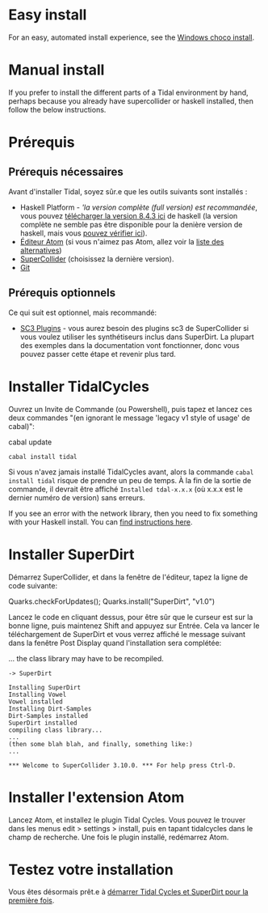 
= Easy install =

For an easy, automated install experience, see the [[Windows choco install]].

= Manual install =

If you prefer to install the different parts of a Tidal environment by hand, perhaps because you already have supercollider or haskell installed, then follow the below instructions.

<div class="mw-translate-fuzzy">
= Prérequis =
</div>

<div class="mw-translate-fuzzy">
== Prérequis nécessaires ==
</div>

Avant d'installer Tidal, soyez sûr.e que les outils suivants sont installés :

<div class="mw-translate-fuzzy">
* Haskell Platform - '''la version complète (full version) est recommandée'', vous pouvez [https://www.haskell.org/platform/download/8.4.3/HaskellPlatform-8.4.3-full-x86_64-setup.exe télécharger la version 8.4.3 ici] de haskell (la version complète ne semble pas être disponible pour la denière version de haskell, mais vous [https://www.haskell.org/platform/windows.html pouvez vérifier ici]).
* [https://atom.io/ Éditeur Atom]  (si vous n'aimez pas Atom, allez voir la [[List of tidal editors|liste des alternatives]])
* [http://supercollider.github.io/download SuperCollider] (choisissez la dernière version).
* [https://git-scm.com/ Git]
</div>

<div class="mw-translate-fuzzy">
== Prérequis optionnels ==
</div>

Ce qui suit est optionnel, mais recommandé:

* [https://supercollider.github.io/sc3-plugins/ SC3 Plugins] - vous aurez besoin des plugins sc3 de SuperCollider si vous voulez utiliser les synthétiseurs inclus dans SuperDirt. La plupart des exemples dans la documentation vont fonctionner, donc vous pouvez passer cette étape et revenir plus tard.

<div class="mw-translate-fuzzy">
= Installer TidalCycles =
</div>

<div class="mw-translate-fuzzy">
Ouvrez un Invite de Commande (ou Powershell), puis tapez et lancez ces deux commandes "(en ignorant le message 'legacy v1 style of usage' de cabal)":
</div>

 <div class="mw-translate-fuzzy">
cabal update
 cabal install tidal
</div>

<div class="mw-translate-fuzzy">
Si vous n'avez jamais installé TidalCycles avant, alors la commande <code>cabal install tidal</code> risque de prendre un peu de temps. À la fin de la sortie de commande, il devrait être affiché <code>Installed tdal-x.x.x</code> (où x.x.x est le dernier numéro de version) sans erreurs.
</div>

If you see an error with the network library, then you need to fix something with your Haskell install. You can [https://forum.toplap.org/t/trouble-launching-tidal-in-atom/678/3 find instructions here].

<div class="mw-translate-fuzzy">
= Installer SuperDirt =
</div>

Démarrez SuperCollider, et dans la fenêtre de l'éditeur, tapez la ligne de code suivante:

<div class="mw-translate-fuzzy">
Quarks.checkForUpdates(); Quarks.install("SuperDirt", "v1.0")
</div>

<div class="mw-translate-fuzzy">
Lancez le code en cliquant dessus, pour être sûr que le curseur est sur la bonne ligne, puis maintenez Shift and appuyez sur Entrée. Cela va lancer le téléchargement de SuperDirt et vous verrez affiché le message suivant dans la fenêtre Post Display quand l'installation sera complétée:
</div>

<div class="mw-translate-fuzzy">
... the class library may have to be recompiled.
 -> SuperDirt
</div>

<source lang="plaintext">
Installing SuperDirt
Installing Vowel
Vowel installed
Installing Dirt-Samples
Dirt-Samples installed
SuperDirt installed
compiling class library...
...
(then some blah blah, and finally, something like:)
...

*** Welcome to SuperCollider 3.10.0. *** For help press Ctrl-D.
</source>

<div class="mw-translate-fuzzy">
= Installer l'extension Atom =
</div>

Lancez Atom, et installez le plugin Tidal Cycles. Vous pouvez le trouver dans les menus edit > settings > install,  puis en tapant tidalcycles dans le champ de recherche. Une fois le plugin installé, redémarrez Atom.

<div class="mw-translate-fuzzy">
= Testez votre installation =
</div>

Vous êtes désormais prêt.e à [[Start_tidalcycles_and_superdirt_for_the_first_time|démarrer Tidal Cycles et SuperDirt pour la première fois]].